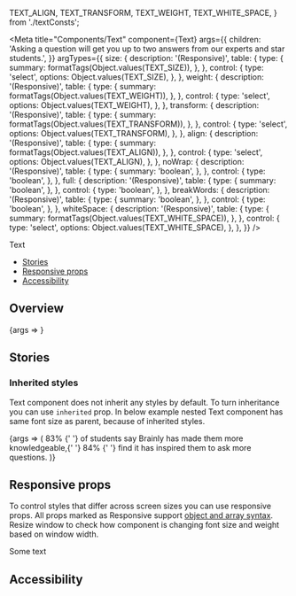   TEXT_ALIGN,
  TEXT_TRANSFORM,
  TEXT_WEIGHT,
  TEXT_WHITE_SPACE,
} from './textConsts';

<Meta
  title="Components/Text"
  component={Text}
  args={{
    children:
      'Asking a question will get you up to two answers from our experts and star students.',
  }}
  argTypes={{
    size: {
      description: '(Responsive)',
      table: {
        type: {
          summary: formatTags(Object.values(TEXT_SIZE)),
        },
      },
      control: {
        type: 'select',
        options: Object.values(TEXT_SIZE),
      },
    },
    weight: {
      description: '(Responsive)',
      table: {
        type: {
          summary: formatTags(Object.values(TEXT_WEIGHT)),
        },
      },
      control: {
        type: 'select',
        options: Object.values(TEXT_WEIGHT),
      },
    },
    transform: {
      description: '(Responsive)',
      table: {
        type: {
          summary: formatTags(Object.values(TEXT_TRANSFORM)),
        },
      },
      control: {
        type: 'select',
        options: Object.values(TEXT_TRANSFORM),
      },
    },
    align: {
      description: '(Responsive)',
      table: {
        type: {
          summary: formatTags(Object.values(TEXT_ALIGN)),
        },
      },
      control: {
        type: 'select',
        options: Object.values(TEXT_ALIGN),
      },
    },
    noWrap: {
      description: '(Responsive)',
      table: {
        type: {
          summary: 'boolean',
        },
      },
      control: {
        type: 'boolean',
      },
    },
    full: {
      description: '(Responsive)',
      table: {
        type: {
          summary: 'boolean',
        },
      },
      control: {
        type: 'boolean',
      },
    },
    breakWords: {
      description: '(Responsive)',
      table: {
        type: {
          summary: 'boolean',
        },
      },
      control: {
        type: 'boolean',
      },
    },
    whiteSpace: {
      description: '(Responsive)',
      table: {
        type: {
          summary: formatTags(Object.values(TEXT_WHITE_SPACE)),
        },
      },
      control: {
        type: 'select',
        options: Object.values(TEXT_WHITE_SPACE),
      },
    },
  }}
/>

<PageHeader>Text</PageHeader>

- [Stories](#stories)
- [Responsive props](#responsive-props)
- [Accessibility](#accessibility)

## Overview

<Canvas>
  <Story name="Default">{args => <Text {...args} />}</Story>
</Canvas>

<ArgsTable story="Default" />

## Stories

### Inherited styles

Text component does not inherit any styles by default. To turn inheritance you can use `inherited` prop. In below example nested Text component has same font size as parent, because of inherited styles.

<Canvas>
  <Story name="Inherited styles">
    {args => (
      <Text {...args} type="h2" size="large">
        <Text inherited type="span" weight="bold">
          83%
        </Text>{' '}
        of students say Brainly has made them more knowledgeable,{' '}
        <Text inherited type="span" weight="bold">
          84%
        </Text>{' '}
        find it has inspired them to ask more questions.
      </Text>
    )}
  </Story>
</Canvas>

## Responsive props

To control styles that differ across screen sizes you can use responsive props. All props marked as Responsive support [object and array syntax](/story/foundation-✨-responsive-props--page). Resize window to check how component is changing font size and weight based on window width.

<Canvas>
  <Text
    weight={[TEXT_WEIGHT.BOLD, null, TEXT_WEIGHT.REGULAR]}
    size={[TEXT_SIZE.SMALL, TEXT_SIZE.XXLARGE, null, TEXT_SIZE.XXXLARGE]}
  >
    Some text
  </Text>
</Canvas>

## Accessibility

<TextA11y />
